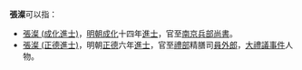 
'''張澯'''可以指：
* [[張澯_(成化進士)|張澯 (成化進士)]]，[[明朝|明朝]][[成化|成化]]十四年[[進士|進士]]，官至[[南京兵部尚書|南京兵部尚書]]。
* [[張澯_(正德進士)|張澯 (正德進士)]]，明朝[[正德_(明朝)|正德]]六年[[進士|進士]]，官至[[禮部|禮部]]精膳司[[員外郎|員外郎]]，[[大禮議事件|大禮議事件]]人物。
{{disambig|cat=二字張姓人名消歧義}}